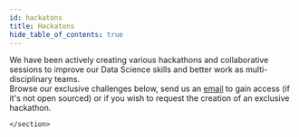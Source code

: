 ```yaml
---
id: hackatons
title: Hackatons
hide_table_of_contents: true
---
```





        
<div class="container margin-vert--lg">
    <div class="row">
        <div class="col col--12">
        <p>
        We have been actively creating various <span className="gold">hackathons and collaborative sessions</span> to improve our Data Science skills and better work as multi-disciplinary teams.<br/>
        Browse our exclusive challenges below, send us an <a href="mailto:inno@ekimetrics.com">email</a> to gain access (if it's not open sourced) or if you wish to request the creation of an exclusive hackathon.
        </p>
        </div>
    </div>
    <section>
        <LongCard category="Case study" date="2021-10" title="Reducing the environmental impact of road transport"  description="You advise the subsidiary of a logistics company whose purpose is to decarbonize international road transport. The subsidiary was launched 6 months ago, but beyond the promises nothing has been implemented. Your goal is to accelerate this vision and review this ambitious reduction strategy in light of the ever-increasing growth of e-commerce." href="" src="img/hacks/Truck_2.png"/>
        <LongCard category="Hackathon" date="2021-06" title="Ensuring access to affordable and clean energy in Africa"  description="Predict the next six months of payments for different customers for the PAYGo solar technology to help the technology distributors provide these important devices affordably and efficiently to the benefit of people all over Africa" href="" src="img/hacks/Solar_4.jpg"/>
        <LongCard category="Data Science Escape Game" date="2020-12" title="Crisis in Korea"  description="A bomb has been planted and risk to explode in the next 3 hours. Use your Data Science skills to track down and defuse the bomb!" href="" src="img/hacks/cekia.png"/>
        <LongCard category="Case study" date="2020-10" title="The future of French wine in the face of Climate Change"  description="French wine is endangered by the effect of climate change. Browse and cross a dozen of datasets to understand the effects of climate change and imagine actions to sustain the sector in the next 50 years" href="" src="img/hacks/photo-1560493676-04071c5f467b.jpg"/>
        <LongCard category="Hackathon" date="2019-12" title="Logistics for Christmas"  description="Help Santa Claus plan his delivery tours for Christmas by forecasting demand worlwide and optimizing routing while minimizing carbon footprint" href="" src="img/hacks/christmas.png"/>
        
    </section>
</div>

